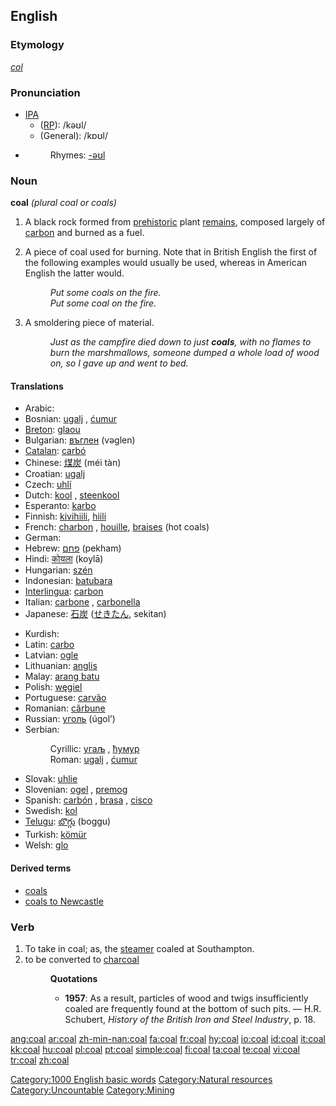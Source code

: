 ==English==

===Etymology===
{{OE.}} ''[[col#Old English|col]]''

===Pronunciation===
*[[IPA|IPA]]
**([[received pronunciation|RP]]): /kəʊl/
**(General): /kɒʊl/
*{{audio|en-us-coal.ogg|Audio (US)}}
*:Rhymes: [[Rhymes:English:-əʊl|-əʊl]]

===Noun===
{{wikipedia}}
'''coal''' ''(plural coal or coals)''

# {{uncountable}} A black rock formed from [[prehistoric]] plant [[remains]], composed largely of [[carbon]] and burned as a fuel.
# {{countable}} A piece of coal used for burning. Note that in British English the first of the following examples would usually be used, whereas in American English the latter would.
#:''Put some coals on the fire.''
#:''Put some coal on the fire.''
# {{countable}} A smoldering piece of material.
#:''Just as the campfire died down to just '''coals''', with no flames to burn the marshmallows, someone dumped a whole load of wood on, so I gave up and went to bed.''

====Translations====
{{top}}
*Arabic: {{ARchar|[[فحم]]}}
*Bosnian: [[ugalj#Bosnian|ugalj]] {{m}}, [[ćumur#Bosnian|ćumur]] {{m}}
*[[Breton]]: [[glaou]]
*Bulgarian: [[въглен]] (vəglen) {{m}}
*[[Catalan]]: [[carbó]] {{m}}
*Chinese: [[煤炭]] (méi tàn)
*Croatian: [[ugalj#Croatian|ugalj]] {{m}}
*Czech: [[uhlí]] {{n}}
*Dutch: [[kool]] {{m}}, [[steenkool]] {{m}}
*Esperanto: [[karbo]]
*Finnish: [[kivihiili]], [[hiili]]
*French: [[charbon]] {{m}}, [[houille]], [[braises]] {{f}} (hot coals)
*German: {{t|de|Kohle}} {{f}}
*Hebrew: [[פחם]] (pekham) {{m}}
*Hindi: [[कोयला]] (koylā)
*Hungarian: [[szén]]
*Indonesian: [[batu]][[bara]]
*[[Interlingua]]: [[carbon]]
*Italian: [[carbone]] {{m}}, [[carbonella]] {{f}}
*Japanese: [[石炭]] ([[せきたん]], sekitan)
{{mid}}
*Kurdish: {{t|ku|kumirr}} {{f}}
*Latin: [[carbo]] {{m}}
*Latvian: [[ogle]]
*Lithuanian: [[anglis]]
*Malay: [[arang batu]]
*Polish: [[węgiel]] {{m}}
*Portuguese: [[carvão]] {{m}}
*Romanian: [[cărbune]] {{m}}
*Russian: [[уголь]] (úgol’) {{m}}
*Serbian:
*:Cyrillic: [[угаљ#Serbian|угаљ]] {{m}}, [[ћумур#Serbian|ћумур]] {{m}}
*:Roman: [[ugalj#Serbian|ugalj]] {{m}}, [[ćumur#Serbian|ćumur]] {{m}}
*Slovak: [[uhlie]] {{n}}
*Slovenian: [[ogel]] {{m}}, [[premog]] {{m}}
*Spanish: [[carbón]] {{m}}, [[brasa]] {{f}}, [[cisco]]
*Swedish: [[kol]]
*[[Telugu]]: [[బొగ్గు]] (boggu)
*Turkish: [[kömür]]
*Welsh: [[glo]] {{m}}
{{bottom}}

====Derived terms====
* [[coals]]
* [[coals to Newcastle]]

===Verb===
{{en-verb}}

# To take in coal; as, the [[steamer]] coaled at Southampton.
# to be converted to [[charcoal]]
#:'''Quotations'''
#:*'''1957''': As a result, particles of wood and twigs insufficiently coaled are frequently found at the bottom of such pits. &mdash; H.R. Schubert, ''History of the British Iron and Steel Industry'', p. 18.

[[Category:1000 English basic words]]
[[Category:Natural resources]]
[[Category:Uncountable]]
[[Category:Mining]]

[[ang:coal]]
[[ar:coal]]
[[zh-min-nan:coal]]
[[fa:coal]]
[[fr:coal]]
[[hy:coal]]
[[io:coal]]
[[id:coal]]
[[it:coal]]
[[kk:coal]]
[[hu:coal]]
[[pl:coal]]
[[pt:coal]]
[[simple:coal]]
[[fi:coal]]
[[ta:coal]]
[[te:coal]]
[[vi:coal]]
[[tr:coal]]
[[zh:coal]]